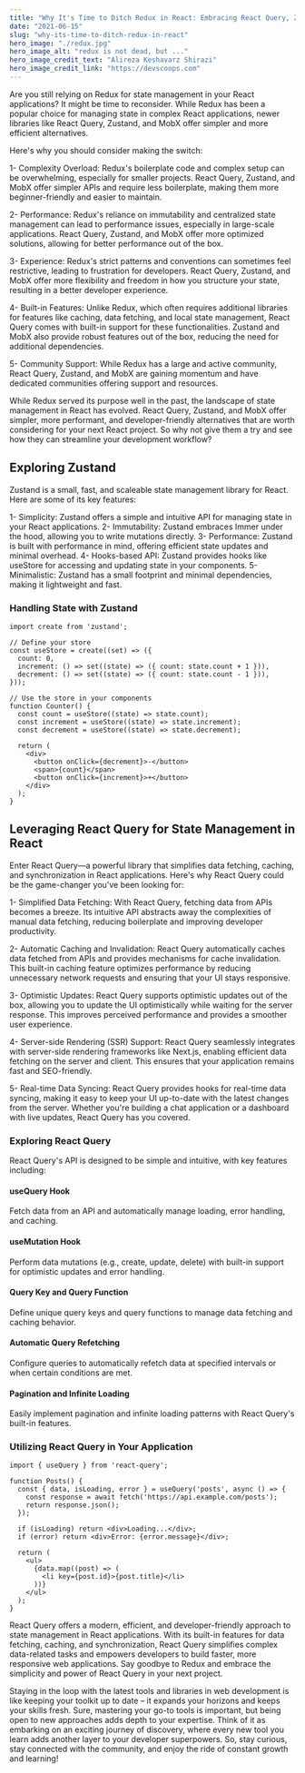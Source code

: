 ```yaml
---
title: "Why It's Time to Ditch Redux in React: Embracing React Query, Zustand, or MobX for State Management"
date: "2021-06-15"
slug: "why-its-time-to-ditch-redux-in-react"
hero_image: "./redux.jpg"
hero_image_alt: "redux is not dead, but ..."
hero_image_credit_text: "Alireza Keshavarz Shirazi"
hero_image_credit_link: "https://devscoops.com"
---
```


Are you still relying on Redux for state management in your React applications? It
might be time to reconsider. While Redux has been a popular choice for managing state
in complex React applications, newer libraries like React Query, Zustand, and MobX
offer simpler and more efficient alternatives.

Here's why you should consider making the switch:

1- Complexity Overload: Redux's boilerplate code and complex setup can be overwhelming, especially for smaller projects. React Query, Zustand, and MobX offer simpler APIs and require less boilerplate, making them more beginner-friendly and easier to maintain.

2- Performance: Redux's reliance on immutability and centralized state management can lead to performance issues, especially in large-scale applications. React Query, Zustand, and MobX offer more optimized solutions, allowing for better performance out of the box.

3- Experience: Redux's strict patterns and conventions can sometimes feel restrictive, leading to frustration for developers. React Query, Zustand, and MobX offer more flexibility and freedom in how you structure your state, resulting in a better developer experience.

4- Built-in Features: Unlike Redux, which often requires additional libraries for features like caching, data fetching, and local state management, React Query comes with built-in support for these functionalities. Zustand and MobX also provide robust features out of the box, reducing the need for additional dependencies.

5- Community Support: While Redux has a large and active community, React Query, Zustand, and MobX are gaining momentum and have dedicated communities offering support and resources.

While Redux served its purpose well in the past, the landscape of state management in React has evolved. React Query, Zustand, and MobX offer simpler, more performant, and developer-friendly alternatives that are worth considering for your next React project. So why not give them a try and see how they can streamline your development workflow?

## Exploring Zustand

Zustand is a small, fast, and scaleable state management library for React. Here are some of its key features:

1- Simplicity: Zustand offers a simple and intuitive API for managing state in your React applications.
2- Immutability: Zustand embraces Immer under the hood, allowing you to write mutations directly.
3- Performance: Zustand is built with performance in mind, offering efficient state updates and minimal overhead.
4- Hooks-based API: Zustand provides hooks like useStore for accessing and updating state in your components.
5- Minimalistic: Zustand has a small footprint and minimal dependencies, making it lightweight and fast.

### Handling State with Zustand

```
import create from 'zustand';

// Define your store
const useStore = create((set) => ({
  count: 0,
  increment: () => set((state) => ({ count: state.count + 1 })),
  decrement: () => set((state) => ({ count: state.count - 1 })),
}));

// Use the store in your components
function Counter() {
  const count = useStore((state) => state.count);
  const increment = useStore((state) => state.increment);
  const decrement = useStore((state) => state.decrement);

  return (
    <div>
      <button onClick={decrement}>-</button>
      <span>{count}</span>
      <button onClick={increment}>+</button>
    </div>
  );
}
```

## Leveraging React Query for State Management in React

Enter React Query—a powerful library that simplifies data fetching, caching, and synchronization in React applications. Here's why React Query could be the game-changer you've been looking for:

1- Simplified Data Fetching: With React Query, fetching data from APIs becomes a breeze. Its intuitive API abstracts away the complexities of manual data fetching, reducing boilerplate and improving developer productivity.

2- Automatic Caching and Invalidation: React Query automatically caches data fetched from APIs and provides mechanisms for cache invalidation. This built-in caching feature optimizes performance by reducing unnecessary network requests and ensuring that your UI stays responsive.

3- Optimistic Updates: React Query supports optimistic updates out of the box, allowing you to update the UI optimistically while waiting for the server response. This improves perceived performance and provides a smoother user experience.

4- Server-side Rendering (SSR) Support: React Query seamlessly integrates with server-side rendering frameworks like Next.js, enabling efficient data fetching on the server and client. This ensures that your application remains fast and SEO-friendly.

5- Real-time Data Syncing: React Query provides hooks for real-time data syncing, making it easy to keep your UI up-to-date with the latest changes from the server. Whether you're building a chat application or a dashboard with live updates, React Query has you covered.

### Exploring React Query

React Query's API is designed to be simple and intuitive, with key features including:

#### useQuery Hook

Fetch data from an API and automatically manage loading, error handling, and caching.

#### useMutation Hook

Perform data mutations (e.g., create, update, delete) with built-in support for optimistic updates and error handling.

#### Query Key and Query Function

Define unique query keys and query functions to manage data fetching and caching behavior.

#### Automatic Query Refetching

Configure queries to automatically refetch data at specified intervals or when certain conditions are met.

#### Pagination and Infinite Loading

Easily implement pagination and infinite loading patterns with React Query's built-in features.

### Utilizing React Query in Your Application

```
import { useQuery } from 'react-query';

function Posts() {
  const { data, isLoading, error } = useQuery('posts', async () => {
    const response = await fetch('https://api.example.com/posts');
    return response.json();
  });

  if (isLoading) return <div>Loading...</div>;
  if (error) return <div>Error: {error.message}</div>;

  return (
    <ul>
      {data.map((post) => (
        <li key={post.id}>{post.title}</li>
      ))}
    </ul>
  );
}

```

React Query offers a modern, efficient, and developer-friendly approach to state management in React applications. With its built-in features for data fetching, caching, and synchronization, React Query simplifies complex data-related tasks and empowers developers to build faster, more responsive web applications. Say goodbye to Redux and embrace the simplicity and power of React Query in your next project.

Staying in the loop with the latest tools and libraries in web development is like keeping your toolkit up to date – it expands your horizons and keeps your skills fresh. Sure, mastering your go-to tools is important, but being open to new approaches adds depth to your expertise. Think of it as embarking on an exciting journey of discovery, where every new tool you learn adds another layer to your developer superpowers. So, stay curious, stay connected with the community, and enjoy the ride of constant growth and learning!
